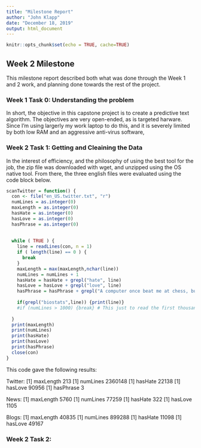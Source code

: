 ```yaml
---
title: "Milestone Report"
author: "John Klapp"
date: "December 18, 2019"
output: html_document
---
```


```r
knitr::opts_chunk$set(echo = TRUE, cache=TRUE)
```

## Week 2 Milestone
This milestone report described both what was done through the Week 1 and 2 work, and planning done towards the rest of the project. 

### Week 1 Task 0: Understanding the problem
In short, the objective in this capstone project is to create a predictive text algorithm. The objectives are very open-ended, as is targeted harware. Since I'm using largerly my work laptop to do this, and it is severely limited by both low RAM and an aggressive anti-virus software, 

### Week 2 Task 1: Getting and Cleaining the Data
In the interest of efficiency, and the philosophy of using the best tool for the job, the zip file was downloaded with wget, and unzipped using the OS native tool. From there, the three english files were evaluated using the code block below. 

```r

scanTwitter = function() {
  con <- file("en_US.twitter.txt", "r")
  numLines = as.integer(0)
  maxLength = as.integer(0)
  hasHate = as.integer(0)
  hasLove = as.integer(0)
  hasPhrase = as.integer(0)
  
  
  while ( TRUE ) {
    line = readLines(con, n = 1)
    if ( length(line) == 0 ) {
      break
    }
    maxLength = max(maxLength,nchar(line))
    numLines = numLines + 1
    hasHate = hasHate + grepl("hate", line)
    hasLove = hasLove + grepl("love", line)
    hasPhrase = hasPhrase + grepl("A computer once beat me at chess, but it was no match for me at kickboxing",line)
    
    if(grepl("biostats",line)) {print(line)}
    #if (numLines > 1000) {break} # This just to read the first thousand to test
    
  }
  print(maxLength)
  print(numLines)
  print(hasHate)
  print(hasLove)
  print(hasPhrase)
  close(con)
}
```

This code gave the following results: 

Twitter: 
[1] maxLength 213
[1] numLines 2360148
[1] hasHate 22138
[1] hasLove 90956
[1] hasPhrase 3

News:
[1] maxLength 5760
[1] numLines 77259
[1] hasHate 322
[1] hasLove 1105

Blogs:
[1] maxLength 40835
[1] numLines 899288
[1] hasHate 11098
[1] hasLove 49167

### Week 2 Task 2: 